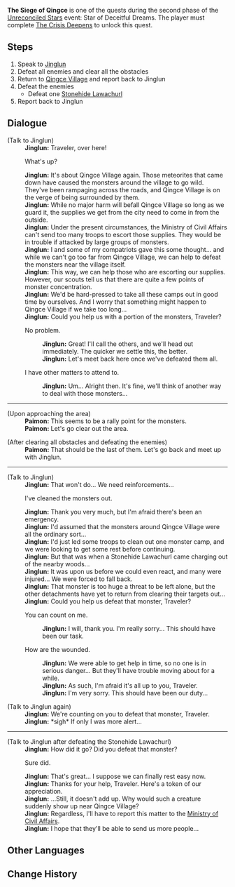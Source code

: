 {{Quest Infobox
|id            = 41130
|type          = World
|image         = 
|region        = Liyue
|area          = Bishui Plain
|event_name    = Unreconciled Stars
|summary       = Jinglun asks the Traveler to help him take care of rampaging monsters around Qingce Village.
|requirement   = Complete [[The Crisis Deepens]]
|startLocation = [[Bishui Plain]], [[Liyue]]
|mora          = 25,000
|primogems     = 40
|other         = {{Card|Fading Star's Might|20}}
|characters    = Jinglun; Paimon; Traveler
}}

'''The Siege of Qingce''' is one of the quests during the second phase of the [[Unreconciled Stars]] event: Star of Deceitful Dreams. The player must complete [[The Crisis Deepens]] to unlock this quest.

==Steps==
#Speak to [[Jinglun]]
#Defeat all enemies and clear all the obstacles
#Return to [[Qingce Village]] and report back to Jinglun
#Defeat the enemies
#*Defeat one [[Stonehide Lawachurl]]
#Report back to Jinglun

==Dialogue==
{{Quest Description|The Millelith soldier Jinglun is fretting about how to defeat the monsters around Qingce Village...}}
{{Dialogue start}}
;(Talk to Jinglun)
:'''Jinglun:''' Traveler, over here!
:{{DIcon}} What's up?
:'''Jinglun:''' It's about Qingce Village again. Those meteorites that came down have caused the monsters around the village to go wild. They've been rampaging across the roads, and Qingce Village is on the verge of being surrounded by them.
:'''Jinglun:''' While no major harm will befall Qingce Village so long as we guard it, the supplies we get from the city need to come in from the outside.
:'''Jinglun:''' Under the present circumstances, the Ministry of Civil Affairs can't send too many troops to escort those supplies. They would be in trouble if attacked by large groups of monsters.
:'''Jinglun:''' I and some of my compatriots gave this some thought... and while we can't go too far from Qingce Village, we can help to defeat the monsters near the village itself.
:'''Jinglun:''' This way, we can help those who are escorting our supplies. However, our scouts tell us that there are quite a few points of monster concentration.
:'''Jinglun:''' We'd be hard-pressed to take all these camps out in good time by ourselves. And I worry that something might happen to Qingce Village if we take too long...
:'''Jinglun:''' Could you help us with a portion of the monsters, Traveler?
:{{DIcon}} No problem.
::'''Jinglun:''' Great! I'll call the others, and we'll head out immediately. The quicker we settle this, the better.
::'''Jinglun:''' Let's meet back here once we've defeated them all.
:{{DIcon}} I have other matters to attend to.
::'''Jinglun:''' Um... Alright then. It's fine, we'll think of another way to deal with those monsters...
----
;(Upon approaching the area)
:'''Paimon:''' This seems to be a rally point for the monsters.
:'''Paimon:''' Let's go clear out the area.

;(After clearing all obstacles and defeating the enemies)
:'''Paimon:''' That should be the last of them. Let's go back and meet up with Jinglun.
----
;(Talk to Jinglun)
:'''Jinglun:''' That won't do... We need reinforcements...
:{{DIcon}} I've cleaned the monsters out.
:'''Jinglun:''' Thank you very much, but I'm afraid there's been an emergency.
:'''Jinglun:''' I'd assumed that the monsters around Qingce Village were all the ordinary sort...
:'''Jinglun:''' I'd just led some troops to clean out one monster camp, and we were looking to get some rest before continuing.
:'''Jinglun:''' But that was when a Stonehide Lawachurl came charging out of the nearby woods...
:'''Jinglun:''' It was upon us before we could even react, and many were injured... We were forced to fall back.
:'''Jinglun:''' That monster is too huge a threat to be left alone, but the other detachments have yet to return from clearing their targets out...
:'''Jinglun:''' Could you help us defeat that monster, Traveler?
:{{DIcon}} You can count on me.
::'''Jinglun:''' I will, thank you. I'm really sorry... This should have been our task.
:{{DIcon}} How are the wounded.
::'''Jinglun:''' We were able to get help in time, so no one is in serious danger... But they'll have trouble moving about for a while.
::'''Jinglun:''' As such, I'm afraid it's all up to you, Traveler.
::'''Jinglun:''' I'm very sorry. This should have been our duty...

;(Talk to Jinglun again)
:'''Jinglun:''' We're counting on you to defeat that monster, Traveler.
:'''Jinglun:''' *sigh* If only I was more alert...
----
;(Talk to Jinglun after defeating the Stonehide Lawachurl)
:'''Jinglun:''' How did it go? Did you defeat that monster?
:{{DIcon}} Sure did.
:'''Jinglun:''' That's great... I suppose we can finally rest easy now.
:'''Jinglun:''' Thanks for your help, Traveler. Here's a token of our appreciation.
:'''Jinglun:''' ...Still, it doesn't add up. Why would such a creature suddenly show up near Qingce Village?
:'''Jinglun:''' Regardless, I'll have to report this matter to the [[Ministry of Civil Affairs]].
:'''Jinglun:''' I hope that they'll be able to send us more people...
{{Dialogue end}}

==Other Languages==
{{Other Languages
|en      = The Siege of Qingce
|zhs     = 轻策之围
|zhs_rm  = Qīngcè zhī Wéi
|zht     = 輕策之圍
|zht_rm  = Qīngcè zhī Wéi
|zh_tl   = The Siege of Qingce
|ja      = 軽策の囲い
|ja_rm   = Keisaku no Kakoi{{Assumed}}
|ja_tl   = Qingce's Enclosure
|ko      = 포위된 경책
|ko_rm   = Powidoen Gyeongchaek
|ko_tl   = Surrounded Qingce
|es      = El asedio de Chingtsé
|es_tl   = 
|fr      = Le siège de Qingce
|fr_tl   = The Siege of Qingce
|ru      = Осада Цинцэ
|ru_tl   = 
|th      = Qingce ที่ถูกล้อม
|th_rm   = 
|th_tl   = 
|vi      = Vòng Vây Khinh Sách
|vi_tl   = 
|de      = Die Belagerung von Qingce
|de_tl   = The Siege of Qingce
|id      = Pengepungan Qingce
|id_tl   = The Siege of Qingce
|pt      = O Cerco de Qingce
|pt_tl   = The Siege of Qingce
}}

==Change History==
{{Change History|1.1}}